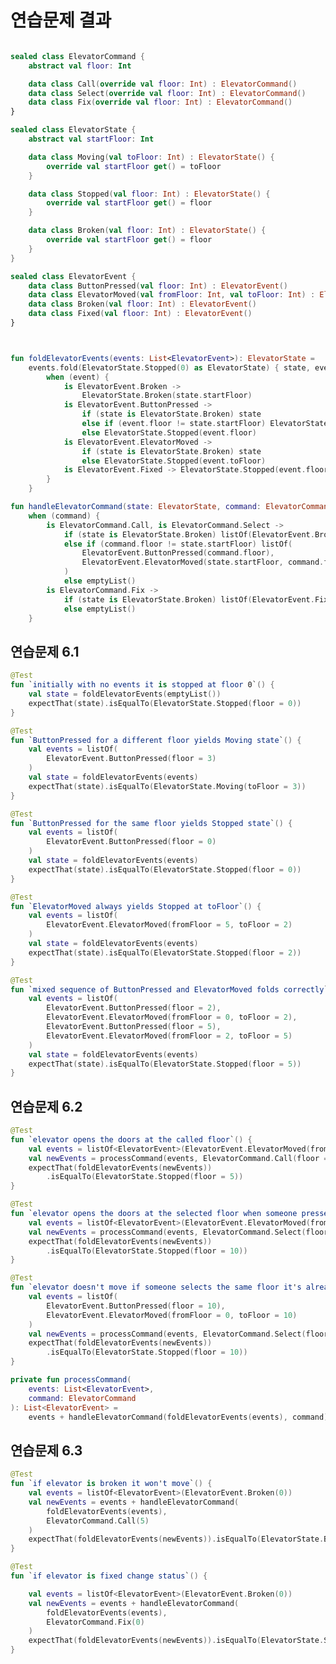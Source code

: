 # 연습문제 결과
```kotlin

sealed class ElevatorCommand {
    abstract val floor: Int

    data class Call(override val floor: Int) : ElevatorCommand()
    data class Select(override val floor: Int) : ElevatorCommand()
    data class Fix(override val floor: Int) : ElevatorCommand()
}

sealed class ElevatorState {
    abstract val startFloor: Int

    data class Moving(val toFloor: Int) : ElevatorState() {
        override val startFloor get() = toFloor
    }

    data class Stopped(val floor: Int) : ElevatorState() {
        override val startFloor get() = floor
    }

    data class Broken(val floor: Int) : ElevatorState() {
        override val startFloor get() = floor
    }
}

sealed class ElevatorEvent {
    data class ButtonPressed(val floor: Int) : ElevatorEvent()
    data class ElevatorMoved(val fromFloor: Int, val toFloor: Int) : ElevatorEvent()
    data class Broken(val floor: Int) : ElevatorEvent()
    data class Fixed(val floor: Int) : ElevatorEvent()
}



fun foldElevatorEvents(events: List<ElevatorEvent>): ElevatorState =
    events.fold(ElevatorState.Stopped(0) as ElevatorState) { state, event ->
        when (event) {
            is ElevatorEvent.Broken ->
                ElevatorState.Broken(state.startFloor)
            is ElevatorEvent.ButtonPressed ->
                if (state is ElevatorState.Broken) state
                else if (event.floor != state.startFloor) ElevatorState.Moving(event.floor)
                else ElevatorState.Stopped(event.floor)
            is ElevatorEvent.ElevatorMoved ->
                if (state is ElevatorState.Broken) state
                else ElevatorState.Stopped(event.toFloor)
            is ElevatorEvent.Fixed -> ElevatorState.Stopped(event.floor)
        }
    }

fun handleElevatorCommand(state: ElevatorState, command: ElevatorCommand): List<ElevatorEvent> =
    when (command) {
        is ElevatorCommand.Call, is ElevatorCommand.Select ->
            if (state is ElevatorState.Broken) listOf(ElevatorEvent.Broken(state.startFloor))
            else if (command.floor != state.startFloor) listOf(
                ElevatorEvent.ButtonPressed(command.floor),
                ElevatorEvent.ElevatorMoved(state.startFloor, command.floor)
            )
            else emptyList()
        is ElevatorCommand.Fix ->
            if (state is ElevatorState.Broken) listOf(ElevatorEvent.Fixed(state.startFloor))
            else emptyList()
    }
```


## 연습문제 6.1
```kotlin
@Test
fun `initially with no events it is stopped at floor 0`() {
    val state = foldElevatorEvents(emptyList())
    expectThat(state).isEqualTo(ElevatorState.Stopped(floor = 0))
}

@Test
fun `ButtonPressed for a different floor yields Moving state`() {
    val events = listOf(
        ElevatorEvent.ButtonPressed(floor = 3)
    )
    val state = foldElevatorEvents(events)
    expectThat(state).isEqualTo(ElevatorState.Moving(toFloor = 3))
}

@Test
fun `ButtonPressed for the same floor yields Stopped state`() {
    val events = listOf(
        ElevatorEvent.ButtonPressed(floor = 0)
    )
    val state = foldElevatorEvents(events)
    expectThat(state).isEqualTo(ElevatorState.Stopped(floor = 0))
}

@Test
fun `ElevatorMoved always yields Stopped at toFloor`() {
    val events = listOf(
        ElevatorEvent.ElevatorMoved(fromFloor = 5, toFloor = 2)
    )
    val state = foldElevatorEvents(events)
    expectThat(state).isEqualTo(ElevatorState.Stopped(floor = 2))
}

@Test
fun `mixed sequence of ButtonPressed and ElevatorMoved folds correctly`() {
    val events = listOf(
        ElevatorEvent.ButtonPressed(floor = 2),
        ElevatorEvent.ElevatorMoved(fromFloor = 0, toFloor = 2),
        ElevatorEvent.ButtonPressed(floor = 5),
        ElevatorEvent.ElevatorMoved(fromFloor = 2, toFloor = 5)
    )
    val state = foldElevatorEvents(events)
    expectThat(state).isEqualTo(ElevatorState.Stopped(floor = 5))
}
```

## 연습문제 6.2
```kotlin
@Test
fun `elevator opens the doors at the called floor`() {
    val events = listOf<ElevatorEvent>(ElevatorEvent.ElevatorMoved(fromFloor = 0, toFloor = 3))
    val newEvents = processCommand(events, ElevatorCommand.Call(floor = 5))
    expectThat(foldElevatorEvents(newEvents))
        .isEqualTo(ElevatorState.Stopped(floor = 5))
}

@Test
fun `elevator opens the doors at the selected floor when someone presses a floor button`() {
    val events = listOf<ElevatorEvent>(ElevatorEvent.ElevatorMoved(fromFloor = 0, toFloor = 5))
    val newEvents = processCommand(events, ElevatorCommand.Select(floor = 10))
    expectThat(foldElevatorEvents(newEvents))
        .isEqualTo(ElevatorState.Stopped(floor = 10))
}

@Test
fun `elevator doesn't move if someone selects the same floor it's already on`() {
    val events = listOf(
        ElevatorEvent.ButtonPressed(floor = 10),
        ElevatorEvent.ElevatorMoved(fromFloor = 0, toFloor = 10)
    )
    val newEvents = processCommand(events, ElevatorCommand.Select(floor = 10))
    expectThat(foldElevatorEvents(newEvents))
        .isEqualTo(ElevatorState.Stopped(floor = 10))
}

private fun processCommand(
    events: List<ElevatorEvent>,
    command: ElevatorCommand
): List<ElevatorEvent> =
    events + handleElevatorCommand(foldElevatorEvents(events), command)
```

## 연습문제 6.3
```kotlin
@Test
fun `if elevator is broken it won't move`() {
    val events = listOf<ElevatorEvent>(ElevatorEvent.Broken(0))
    val newEvents = events + handleElevatorCommand(
        foldElevatorEvents(events),
        ElevatorCommand.Call(5)
    )
    expectThat(foldElevatorEvents(newEvents)).isEqualTo(ElevatorState.Broken(0))
}

@Test
fun `if elevator is fixed change status`() {

    val events = listOf<ElevatorEvent>(ElevatorEvent.Broken(0))
    val newEvents = events + handleElevatorCommand(
        foldElevatorEvents(events),
        ElevatorCommand.Fix(0)
    )
    expectThat(foldElevatorEvents(newEvents)).isEqualTo(ElevatorState.Stopped(0))
}
```